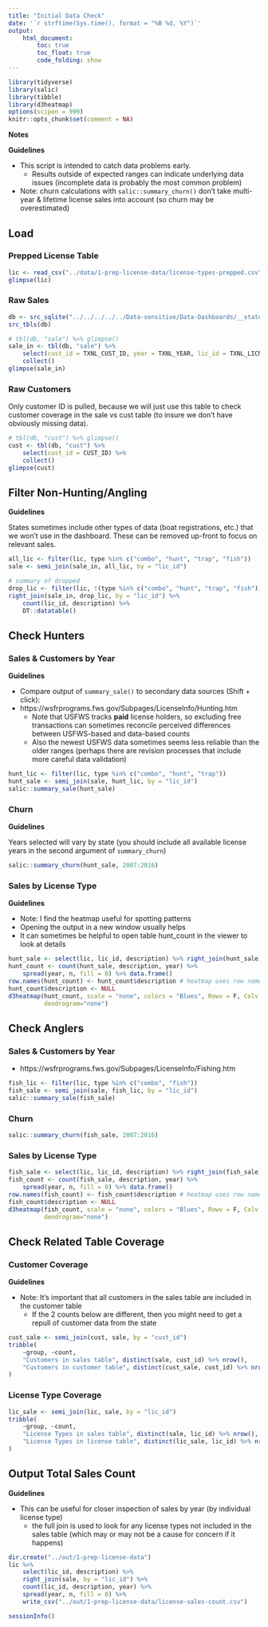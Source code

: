 ```yaml
---
title: "Initial Data Check"
date: '`r strftime(Sys.time(), format = "%B %d, %Y")`'
output: 
    html_document:
        toc: true
        toc_float: true
        code_folding: show
---
```


```r
library(tidyverse)
library(salic)
library(tibble)
library(d3heatmap)
options(scipen = 999)
knitr::opts_chunk$set(comment = NA)
```

**Notes**

**Guidelines**

- This script is intended to catch data problems early.
    + Results outside of expected ranges can indicate underlying data issues (incomplete data is probably the most common problem)
    
- Note: churn calculations with `salic::summary_churn()` don't take multi-year & lifetime license sales into account (so churn may be overestimated)

## Load

### Prepped License Table

```r
lic <- read_csv("../data/1-prep-license-data/license-types-prepped.csv")
glimpse(lic)
```

### Raw Sales

```r
db <- src_sqlite("../../../../../Data-sensitive/Data-Dashboards/__state__/raw-__period__.sqlite3")
src_tbls(db)
```

```r
# tbl(db, "sale") %>% glimpse()
sale_in <- tbl(db, "sale") %>%
    select(cust_id = TXNL_CUST_ID, year = TXNL_YEAR, lic_id = TXNL_LICN_TYPE) %>%
    collect()
glimpse(sale_in)
```

### Raw Customers

Only customer ID is pulled, because we will just use this table to check customer coverage in the sale vs cust table (to insure we don't have obviously missing data).

```r
# tbl(db, "cust") %>% glimpse()
cust <- tbl(db, "cust") %>% 
    select(cust_id = CUST_ID) %>% 
    collect()
glimpse(cust)
```

## Filter Non-Hunting/Angling

**Guidelines**

States sometimes include other types of data (boat registrations, etc.) that we won't use in the dashboard. These can be removed up-front to focus on relevant sales.

```r
all_lic <- filter(lic, type %in% c("combo", "hunt", "trap", "fish"))
sale <- semi_join(sale_in, all_lic, by = "lic_id")

# summary of dropped
drop_lic <- filter(lic, !(type %in% c("combo", "hunt", "trap", "fish")))
right_join(sale_in, drop_lic, by = "lic_id") %>%
    count(lic_id, description) %>%
    DT::datatable()
```

## Check Hunters

### Sales & Customers by Year

**Guidelines**

- Compare output of `summary_sale()` to secondary data sources (Shift + click):
- https://wsfrprograms.fws.gov/Subpages/LicenseInfo/Hunting.htm
    + Note that USFWS tracks **paid** license holders, so excluding free transactions can sometimes reconcile perceived differences between USFWS-based and data-based counts
    + Also the newest USFWS data sometimes seems less reliable than the older ranges (perhaps there are revision processes that include more careful data validation)

```r
hunt_lic <- filter(lic, type %in% c("combo", "hunt", "trap"))
hunt_sale <- semi_join(sale, hunt_lic, by = "lic_id")
salic::summary_sale(hunt_sale)
```

### Churn

**Guidelines**

Years selected will vary by state (you should include all available license years in the second argument of `summary_churn`)

```r
salic::summary_churn(hunt_sale, 2007:2016)
```

### Sales by License Type

**Guidelines**

- Note: I find the heatmap useful for spotting patterns
- Opening the output in a new window usually helps
- It can sometimes be helpful to open table hunt_count in the viewer to look at details

```r
hunt_sale <- select(lic, lic_id, description) %>% right_join(hunt_sale)
hunt_count <- count(hunt_sale, description, year) %>% 
    spread(year, n, fill = 0) %>% data.frame()
row.names(hunt_count) <- hunt_count$description # heatmap uses row names for the y-axis
hunt_count$description <- NULL
d3heatmap(hunt_count, scale = "none", colors = "Blues", Rowv = F, Colv = F,
          dendrogram="none")
```

## Check Anglers

### Sales & Customers by Year

- https://wsfrprograms.fws.gov/Subpages/LicenseInfo/Fishing.htm

```r
fish_lic <- filter(lic, type %in% c("combo", "fish"))
fish_sale <- semi_join(sale, fish_lic, by = "lic_id")
salic::summary_sale(fish_sale)
```

### Churn

```r
salic::summary_churn(fish_sale, 2007:2016)
```

### Sales by License Type

```r
fish_sale <- select(lic, lic_id, description) %>% right_join(fish_sale)
fish_count <- count(fish_sale, description, year) %>% 
    spread(year, n, fill = 0) %>% data.frame()
row.names(fish_count) <- fish_count$description # heatmap uses row names for the y-axis
fish_count$description <- NULL
d3heatmap(fish_count, scale = "none", colors = "Blues", Rowv = F, Colv = F,
          dendrogram="none")
```


## Check Related Table Coverage

### Customer Coverage

**Guidelines**

- Note: It's important that all customers in the sales table are included in the customer table
    + If the 2 counts below are different, then you might need to get a repull of customer data from the state

```r
cust_sale <- semi_join(cust, sale, by = "cust_id")
tribble(
    ~group, ~count,
    "Customers in sales table", distinct(sale, cust_id) %>% nrow(),
    "Customers in customer table", distinct(cust_sale, cust_id) %>% nrow()
)
```

### License Type Coverage

```r
lic_sale <- semi_join(lic, sale, by = "lic_id")
tribble(
    ~group, ~count,
    "License Types in sales table", distinct(sale, lic_id) %>% nrow(),
    "License Types in license table", distinct(lic_sale, lic_id) %>% nrow()
)
```

## Output Total Sales Count

**Guidelines**

- This can be useful for closer inspection of sales by year (by individual license type)
    + the full join is used to look for any license types not included in the sales table (which may or may not be a cause for concern if it happens)

```r
dir.create("../out/1-prep-license-data")
lic %>%
    select(lic_id, description) %>% 
    right_join(sale, by = "lic_id") %>%
    count(lic_id, description, year) %>% 
    spread(year, n, fill = 0) %>%
    write_csv("../out/1-prep-license-data/license-sales-count.csv")
```

```r
sessionInfo()
```

